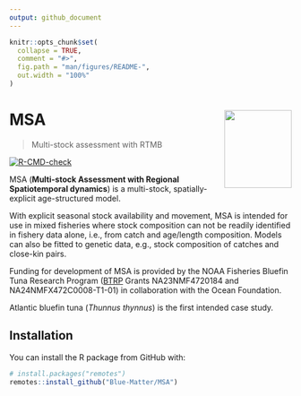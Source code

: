 ```yaml
---
output: github_document
---
```


<!-- README.md is generated from README.Rmd. Please edit that file -->

```r
knitr::opts_chunk$set(
  collapse = TRUE,
  comment = "#>",
  fig.path = "man/figures/README-",
  out.width = "100%"
)
```


# MSA <img src="man/figures/README-hex.png" align="right" height=139 width=120 />

> Multi-stock assessment with RTMB

<!-- badges: start -->
[![R-CMD-check](https://github.com/Blue-Matter/MSA/actions/workflows/R-CMD-check.yaml/badge.svg)](https://github.com/Blue-Matter/MSA/actions/workflows/R-CMD-check.yaml)
<!-- badges: end -->

MSA (**Multi-stock Assessment with Regional Spatiotemporal dynamics**) is a multi-stock, spatially-explicit age-structured model. 

With explicit seasonal stock availability and movement, MSA is intended for use in mixed fisheries where stock composition can not be readily identified in fishery data alone, i.e., from catch and age/length composition. 
Models can also be fitted to genetic data, e.g., stock composition of catches and close-kin pairs. 

Funding for development of MSA is provided by the NOAA Fisheries Bluefin Tuna Research Program ([BTRP](https://www.fisheries.noaa.gov/grant/bluefin-tuna-research-program) Grants NA23NMF4720184 and NA24NMFX472C0008-T1-01) in collaboration with the Ocean Foundation.

Atlantic bluefin tuna (*Thunnus thynnus*) is the first intended case study.

## Installation

You can install the R package from GitHub with:

```r
# install.packages("remotes")
remotes::install_github("Blue-Matter/MSA")
```
